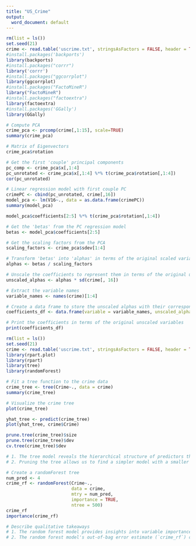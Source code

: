 ---
title: "US_Crime"
output:
  word_document: default
---

```{r}
rm(list = ls())
set.seed(21)
crime <- read.table('uscrime.txt', stringsAsFactors = FALSE, header = TRUE)
#install.packages('backports')
library(backports)
#install.packages("corrr")
library('corrr')
#install.packages("ggcorrplot")
library(ggcorrplot)
#install.packages("FactoMineR")
library("FactoMineR")
#install.packages("factoextra")
library(factoextra)
#install.packages('GGally')
library(GGally)

# Compute PCA
crime_pca <- prcomp(crime[,1:15], scale=TRUE)
summary(crime_pca)

# Matrix of Eigenvectors
crime_pca$rotation

# Get the first 'couple' principal components
pc_comp <- crime_pca$x[,1:4]
pc_unrotated <- crime_pca$x[,1:4] %*% t(crime_pca$rotation[,1:4])
cor(pc_unrotated)

# Linear regression model with first couple PC
crimePC <- cbind(pc_unrotated, crime[,16])
model_pca <- lm(V16~., data = as.data.frame(crimePC))
summary(model_pca)

model_pca$coefficients[2:5] %*% t(crime_pca$rotation[,1:4])

# Get the 'betas' from the PC regression model
betas <- model_pca$coefficients[2:5]

# Get the scaling factors from the PCA
scaling_factors <- crime_pca$sdev[1:4]

# Transform 'betas' into 'alphas' in terms of the original scaled variables
alphas <- betas / scaling_factors

# Unscale the coefficients to represent them in terms of the original unscaled variables
unscaled_alphas <- alphas * sd(crime[, 16])

# Extract the variable names
variable_names <- names(crime)[1:4]

# Create a data frame to store the unscaled alphas with their corresponding variable names
coefficients_df <- data.frame(variable = variable_names, unscaled_alpha = unscaled_alphas)

# Print the coefficients in terms of the original unscaled variables
print(coefficients_df)
```

```{r}
rm(list = ls())
set.seed(21)
crime <- read.table('uscrime.txt', stringsAsFactors = FALSE, header = TRUE)
library(rpart.plot)
library(rpart)
library(tree)
library(randomForest)

# Fit a tree function to the crime data
crime_tree <- tree(Crime~., data = crime)
summary(crime_tree)

# Visualize the crime tree
plot(crime_tree)

yhat_tree <- predict(crime_tree)
plot(yhat_tree, crime$Crime)

prune.tree(crime_tree)$size
prune.tree(crime_tree)$dev
cv.tree(crime_tree)$dev

# 1. The tree model reveals the hierarchical structure of predictors that contribute to predicting crime rates. The top-level splits in the tree represent the most important variables for crime prediction.
# 2. Pruning the tree allows us to find a simpler model with a smaller number of splits while maintaining reasonable predictive performance. The optimal tree size and deviance can be examined to strike a balance between model complexity and performance.

# Create a randomForest tree
num_pred <- 4
crime_rf <- randomForest(Crime~., 
                         data = crime, 
                         mtry = num_pred,
                         importance = TRUE,
                         ntree = 500)
crime_rf
importance(crime_rf)

# Describe qualitative takeaways
# 1. The random forest model provides insights into variable importance, which helps identify the most influential predictors for crime rates.
# 2. The random forest model's out-of-bag error estimate (`crime_rf`) can be used to assess its overall predictive accuracy. Lower out-of-bag error suggests better model performance.
```